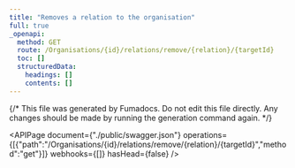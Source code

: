 ```yaml
---
title: "Removes a relation to the organisation"
full: true
_openapi:
  method: GET
  route: /Organisations/{id}/relations/remove/{relation}/{targetId}
  toc: []
  structuredData:
    headings: []
    contents: []
---
```


{/* This file was generated by Fumadocs.
Do not edit this file directly. Any changes should be made by running the generation command again. */}

<APIPage document={"./public/swagger.json"} operations={[{"path":"/Organisations/{id}/relations/remove/{relation}/{targetId}","method":"get"}]} webhooks={[]} hasHead={false} />
